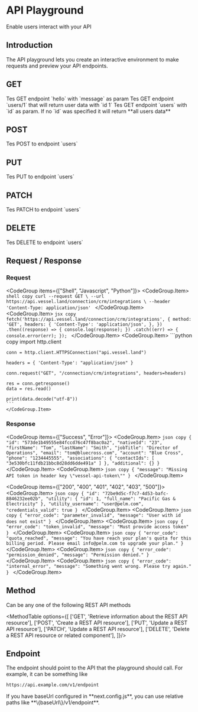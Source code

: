 
#  API Playground 

Enable users interact with your API

## Introduction

The API playground lets you create an interactive environment to make requests and preview your API endpoints.

## GET

<ApiPlayground method="GET" endpoint="hello" param={true} paramName="message">
	Tes GET endpoint `hello` with `message` as param
</ApiPlayground>

<ApiPlayground method="GET" endpoint="users/1">
	Tes GET endpoint `users/1` that will return user data with `id 1`
</ApiPlayground>

<ApiPlayground method="GET" endpoint="users" param={true} paramName="id">
	Tes GET endpoint `users` with `id` as param. If no `id` was specified it will return **all users data**
</ApiPlayground>

## POST

<ApiPlayground method="POST" endpoint="users">
	Tes POST to endpoint `users`
</ApiPlayground>

## PUT

<ApiPlayground method="PUT" endpoint="users">
	Tes PUT to endpoint `users`
</ApiPlayground>

## PATCH

<ApiPlayground method="PATCH" endpoint="users">
	Tes PATCH to endpoint `users`
</ApiPlayground>

## DELETE

<ApiPlayground method="DELETE" endpoint="users/1">
	Tes DELETE to endpoint `users`
</ApiPlayground>

## Request / Response

### Request

<CodeGroup items={["Shell", "Javascript", "Python"]}>
	<CodeGroup.Item>
	```shell copy
	curl --request GET \
		--url https://api.vessel.land/connection/crm/integrations \
		--header 'Content-Type: application/json'
	```
	</CodeGroup.Item>
	<CodeGroup.Item>
	```jsx copy
	fetch('https://api.vessel.land/connection/crm/integrations', {
		method: 'GET',
		headers: {
			'Content-Type': 'application/json',
		},
	})
	.then((response) => {
		console.log(response);
	})
	.catch((err) => {
		console.error(err);
	});
	```
	</CodeGroup.Item>
	<CodeGroup.Item>
	```python copy
	import http.client

	conn = http.client.HTTPSConnection("api.vessel.land")

	headers = { 'Content-Type': "application/json" }

	conn.request("GET", "/connection/crm/integrations", headers=headers)

	res = conn.getresponse()
	data = res.read()

	print(data.decode("utf-8"))
	```
	</CodeGroup.Item>
</CodeGroup>

### Response 

<CodeGroup items={["Success", "Error"]}>
	<CodeGroup.Item>
	```json copy
	{
		"id": "573de1b49555e84fccd76c47f8bac0a2",
		"nativeId": "23",
		"firstName": "Tom",
		"lastName": "Smith",
		"jobTitle": "Director of Operations",
		"email": "tom@bluecross.com",
		"account": "Blue Cross",
		"phone": "1234445555",
		"associations": {
			"contactIds": [
				"3e530bfc11fdb21bbc8d28dd6dde491a"
			]
		},
		"additional": {}
  }
	```
	</CodeGroup.Item>
	<CodeGroup.Item>
	```json copy
	{
		"message": "Missing API token in header key \"vessel-api-token\""
	}
	```
	</CodeGroup.Item>
</CodeGroup>

<CodeGroup items={["200", "400", "401", "402", "403", "500"]}>
	<CodeGroup.Item>
	```json copy
	{
		"id": "72be9d5c-f7c7-4d53-bafc-8846232ee02b",
		"utility": {
			"id": 1,
			"full_name": "Pacific Gas & Electricity"
		},
		"utility_username": "user@pelm.com",
		"credentials_valid": true
  }
	```
	</CodeGroup.Item>
	<CodeGroup.Item>
	```json copy
	{
		"error_code": "parameter_invalid",
		"message": "User with id does not exist"
	}
	```
	</CodeGroup.Item>
	<CodeGroup.Item>
	```json copy
	{
		"error_code": "token_invalid",
		"message": "Must provide access token"
	}
	```
	</CodeGroup.Item>
	<CodeGroup.Item>
	```json copy
	{
		"error_code": "quota_reached",
		"message": "You have reach your plan's quota for this billing period. Please email info@pelm.com to upgrade your plan."
	}
	```
	</CodeGroup.Item>
	<CodeGroup.Item>
	```json copy
	{
		"error_code": "permission_denied",
		"message": "Permission denied."
	}
	```
	</CodeGroup.Item>
	<CodeGroup.Item>
	```json copy
	{
		"error_code": "internal_error",
		"message": "Something went wrong. Please try again."
	}
	```
	</CodeGroup.Item>
</CodeGroup>

## Method

Can be any one of the following REST API methods

<MethodTable options={[
  ['GET', 'Retrieve information about the REST API resource'],
  ['POST', 'Create a REST API resource'],
  ['PUT', 'Update a REST API resource'],
  ['PATCH', 'Update a REST API resource'],
  ['DELETE', 'Delete a REST API resource or related component'],
]}/>

## Endpoint
The endpoint should point to the API that the playground should call. For example, it can be something like

```markdown
https://api.example.com/v1/endpoint
```

<Alert variant="success">
If you have baseUrl configured in **next.config.js**, you can use relative paths like **\{baseUrl\}/v1/endpoint**.
</Alert>
